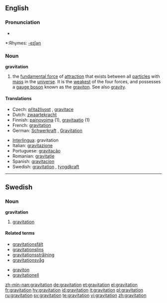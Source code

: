 {{see|Gravitation}}
==English==
{{wikipedia}}
===Pronunciation===
*{{audio|en-us-gravitation.ogg|Audio (US)}}

*:Rhymes: [[Rhymes:English:-eɪʃǝn|-eɪʃǝn]]

===Noun===
'''gravitation'''

# {{physics}} the [[fundamental force]] of [[attraction]] that exists between all [[particle]]s with [[mass]] in the [[universe]].  It is the [[weakest]] of the four forces, and possesses a [[gauge boson]] known as the [[graviton]].  See also [[gravity]].

====Translations====
{{trans-top|fundamental force of attraction}}
*Czech: [[přitažlivost]] {{f}}, [[gravitace]] {{f}}
*Dutch: [[zwaartekracht]] {{f}}
*Finnish: [[painovoima]] (1), [[gravitaatio]] (1)
*French: [[gravitation]] {{f}}
*German: [[Schwerkraft]] {{f}}, [[Gravitation]] {{f}}
{{trans-mid}}
*[[Interlingua]]: gravitation
*Italian: [[gravitazione]] {{f}}
*Portuguese: [[gravitação]] {{f}}
*Romanian: [[gravitaţie]] {{f}}
*Spanish: [[gravitacíon]] {{f}}
*Swedish: [[#Swedish|gravitation]] {{c}}, [[tyngdkraft]] {{c}}
{{trans-bottom}}

----

==Swedish==

===Noun===
{{sv-noun-unc-irreg-c|2=gravitationen}}
'''gravitation''' {{c}}

# {{context|physics|lang=sv}} [[#English|gravitation]]

====Related terms====
*[[gravitationsfält]]
*[[gravitationslins]]
*[[gravitationsstrålning]]
*[[gravitationsvåg]]

*[[graviton#Swedish|graviton]]
*[[gravitationell]]

[[zh-min-nan:gravitation]]
[[de:gravitation]]
[[et:gravitation]]
[[el:gravitation]]
[[fr:gravitation]]
[[hy:gravitation]]
[[id:gravitation]]
[[it:gravitation]]
[[pl:gravitation]]
[[ru:gravitation]]
[[sv:gravitation]]
[[te:gravitation]]
[[vi:gravitation]]
[[zh:gravitation]]